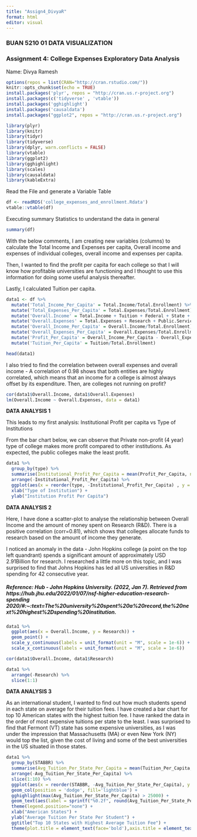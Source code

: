 ```yaml
---
title: "Assign4_DivyaR"
format: html
editor: visual
---
```


### **BUAN 5210 01 DATA VISUALIZATION**

### Assignment 4: College Expenses Exploratory Data Analysis

Name: Divya Ramesh

```r
options(repos = list(CRAN="http://cran.rstudio.com/"))
knitr::opts_chunk$set(echo = TRUE)
install.packages('plyr', repos = "http://cran.us.r-project.org")
install.packages(c('tidyverse' , 'vtable'))
install.packages('gghighlight')
install.packages('causaldata')
install.packages("ggplot2", repos = "http://cran.us.r-project.org")
```

```r

library(plyr)
library(knitr)
library(tidyr)
library(tidyverse)
library(dplyr, warn.conflicts = FALSE)
library(vtable)
library(ggplot2)
library(gghighlight)
library(scales)
library(causaldata)
library(kableExtra)
```

Read the File and generate a Variable Table

```r
df <- readRDS('college_expenses_and_enrollment.Rdata') 
vtable::vtable(df)
```

Executing summary Statistics to understand the data in general

```r
summary(df)
```

With the below comments, I am creating new variables (columns) to calculate the Total Income and Expenses per capita, Overall income and expenses of individual colleges, overall income and expenses per capita.

Then, I wanted to find the profit per capita for each college so that I will know how profitable universities are functioning and I thought to use this information for doing some useful analysis thereafter.

Lastly, I calculated Tuition per capita.

```r
data1 <- df %>%
  mutate('Total_Income_Per_Capita' = Total.Income/Total.Enrollment) %>%
  mutate('Total_Expenses_Per_Capita' = Total.Expenses/Total.Enrollment) %>%
  mutate('Overall.Income' = Total.Income + Tuition + Federal + State + Local + Private + Sales) %>%
  mutate('Overall.Expenses' = Total.Expenses + Research + Public.Service + Student.Services + Instruction + Academic.Support + Other) %>%
  mutate('Overall_Income_Per_Capita' = Overall.Income/Total.Enrollment) %>%
  mutate('Overall_Expenses_Per_Capita' = Overall.Expenses/Total.Enrollment) %>%
  mutate('Profit_Per_Capita' = Overall_Income_Per_Capita - Overall_Expenses_Per_Capita) %>%
  mutate('Tuition_Per_Capita' = Tuition/Total.Enrollment)

head(data1)
```

I also tried to find the correlation between overall expenses and overall income - A correlation of 0.98 shows that both entities are highly correlated, which means that an income for a college is almost always offset by its expenditure. Then, are colleges not running on profit?

```r
cor(data1$Overall.Income, data1$Overall.Expenses)
lm(Overall.Income ~ Overall.Expenses, data = data1)
```

**DATA ANALYSIS 1**

This leads to my first analysis: Institutional Profit per capita vs Type of Institutions

From the bar chart below, we can observe that Private non-profit (4 year) type of college makes more profit compared to other institutions. As expected, the public colleges make the least profit.

```r
data1 %>%
  group_by(type) %>%
  summarise(Institutional_Profit_Per_Capita = mean(Profit_Per_Capita, na.rm = TRUE)) %>%
  arrange(-Institutional_Profit_Per_Capita) %>%
  ggplot(aes(x = reorder(type, -Institutional_Profit_Per_Capita) , y = Institutional_Profit_Per_Capita)) + geom_col(position = 'dodge') + geom_bar(stat="identity",fill="purple") +
  xlab("Type of Institution") +  
  ylab("Institution Profit Per Capita") 

```

**DATA ANALYSIS 2**

Here, I have done a scatter-plot to analyse the relationship between Overall Income and the amount of money spent on Research (R&D). There is a positive correlation (corr=0.81), which shows that colleges allocate funds to research based on the amount of income they generate.

I noticed an anomaly in the data - John Hopkins college (a point on the top left quandrant) spends a significant amount of approximately USD 2.91Billion for research. I researched a little more on this topic, and I was surprised to find that Johns Hopkins has led all US universities in R&D spending for 42 consecutive year.

##### Reference: *Hub - John Hopkins University*. (2022, Jan 7). Retrieved from https://hub.jhu.edu/2022/01/07/nsf-higher-education-research-spending 2020/#:\~:text=The%20university%20spent%20a%20record,the%20next%20highest%2Dspending%20institution.

```r
data1 %>%
  ggplot(aes(x = Overall.Income, y = Research)) + 
  geom_point() +
  scale_y_continuous(labels = unit_format(unit = "M", scale = 1e-6)) +
  scale_x_continuous(labels = unit_format(unit = "M", scale = 1e-6))

cor(data1$Overall.Income, data1$Research)

data1 %>%
  arrange(-Research) %>%
  slice(1:1)

```

**DATA ANALYSIS 3**

As an international student, I wanted to find out how much students spend in each state on average for their tuition fees. I have created a bar chart for top 10 American states with the highest tuition fee. I have ranked the data in the order of most expensive tuitions per state to the least. I was surprised to find that Fermont (VT) state has some expensive universities, as I was under the impression that Massachusetts (MA) or even New York (NY) would top the list, given the cost of living and some of the best universities in the US situated in those states. 

```r
data1 %>%
  group_by(STABBR) %>%
  summarise(Avg_Tuition_Per_State_Per_Capita = mean(Tuition_Per_Capita, na.rm = TRUE)) %>%
  arrange(-Avg_Tuition_Per_State_Per_Capita) %>%
  slice(1:10) %>%
  ggplot(aes(x = reorder(STABBR, -Avg_Tuition_Per_State_Per_Capita), y = Avg_Tuition_Per_State_Per_Capita)) + 
  geom_col(position = 'dodge', fill='lightblue') + 
  gghighlight(max(Avg_Tuition_Per_State_Per_Capita) > 25000) + 
  geom_text(aes(label = sprintf("%0.2f", round(Avg_Tuition_Per_State_Per_Capita, digits = 2)), vjust = 1.5)) +
  theme(legend.position="none") +
  xlab("American States") +  
  ylab("Average Tuition Per State Per Student") +
  ggtitle("Top 10 States with Highest Average Tuition Fee") +
  theme(plot.title = element_text(face='bold'),axis.title = element_text(face='bold'))

```
